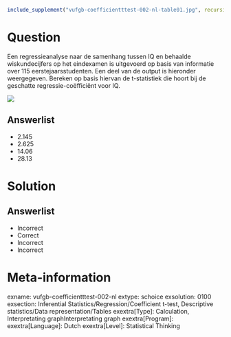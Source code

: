 ```{r, echo = FALSE, results = "hide"}
include_supplement("vufgb-coefficientttest-002-nl-table01.jpg", recursive = TRUE)
```

Question
========

Een regressieanalyse naar de samenhang tussen IQ en behaalde wiskundecijfers op het eindexamen is uitgevoerd op basis van informatie over 115 eerstejaarsstudenten. Een deel van de output is hieronder weergegeven. Bereken op basis hiervan de t-statistiek die hoort bij de geschatte regressie-coëfficiënt voor IQ.  

![](vufgb-coefficientttest-002-nl-table01.jpg)
  
Answerlist
----------
* 2.145
* 2.625
* 14.06
* 28.13


Solution
========

Answerlist
----------
* Incorrect
* Correct
* Incorrect
* Incorrect

Meta-information
================
exname: vufgb-coefficientttest-002-nl
extype: schoice
exsolution: 0100
exsection: Inferential Statistics/Regression/Coefficient t-test, Descriptive statistics/Data representation/Tables
exextra[Type]: Calculation, Interpretating graphInterpretating graph
exextra[Program]: 
exextra[Language]: Dutch 
exextra[Level]: Statistical Thinking